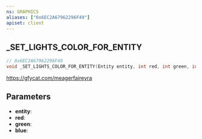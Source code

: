 ```yaml
---
ns: GRAPHICS
aliases: ["0x6EC2A67962296F49"]
apiset: client
---
```

## _SET_LIGHTS_COLOR_FOR_ENTITY

```c
// 0x6EC2A67962296F49
void _SET_LIGHTS_COLOR_FOR_ENTITY(Entity entity, int red, int green, int blue);
```

https://gfycat.com/meagerfaireyra

## Parameters
* **entity**:
* **red**:
* **green**:
* **blue**: